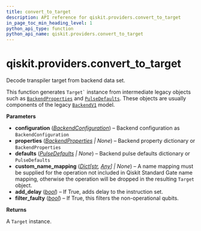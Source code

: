 ```yaml
---
title: convert_to_target
description: API reference for qiskit.providers.convert_to_target
in_page_toc_min_heading_level: 1
python_api_type: function
python_api_name: qiskit.providers.convert_to_target
---
```


<span id="qiskit-providers-convert-to-target" />

# qiskit.providers.convert\_to\_target

<Function id="qiskit.providers.convert_to_target" isDedicatedPage={true} github="https://github.com/Qiskit/qiskit/tree/stable/1.2/qiskit/providers/backend_compat.py#L32-L297" signature="qiskit.providers.convert_to_target(configuration, properties=None, defaults=None, custom_name_mapping=None, add_delay=True, filter_faulty=True)">
  Decode transpiler target from backend data set.

  This function generates `` Target` `` instance from intermediate legacy objects such as [`BackendProperties`](qiskit.providers.models.BackendProperties "qiskit.providers.models.BackendProperties") and [`PulseDefaults`](qiskit.providers.models.PulseDefaults "qiskit.providers.models.PulseDefaults"). These objects are usually components of the legacy [`BackendV1`](qiskit.providers.BackendV1 "qiskit.providers.BackendV1") model.

  **Parameters**

  *   **configuration** ([*BackendConfiguration*](qiskit.providers.models.BackendConfiguration "qiskit.providers.models.backendconfiguration.BackendConfiguration")) – Backend configuration as `BackendConfiguration`
  *   **properties** ([*BackendProperties*](qiskit.providers.models.BackendProperties "qiskit.providers.models.backendproperties.BackendProperties") *| None*) – Backend property dictionary or `BackendProperties`
  *   **defaults** ([*PulseDefaults*](qiskit.providers.models.PulseDefaults "qiskit.providers.models.pulsedefaults.PulseDefaults") *| None*) – Backend pulse defaults dictionary or `PulseDefaults`
  *   **custom\_name\_mapping** ([*Dict*](https://docs.python.org/3/library/typing.html#typing.Dict "(in Python v3.13)")*\[*[*str*](https://docs.python.org/3/library/stdtypes.html#str "(in Python v3.13)")*,* [*Any*](https://docs.python.org/3/library/typing.html#typing.Any "(in Python v3.13)")*] | None*) – A name mapping must be supplied for the operation not included in Qiskit Standard Gate name mapping, otherwise the operation will be dropped in the resulting `Target` object.
  *   **add\_delay** ([*bool*](https://docs.python.org/3/library/functions.html#bool "(in Python v3.13)")) – If True, adds delay to the instruction set.
  *   **filter\_faulty** ([*bool*](https://docs.python.org/3/library/functions.html#bool "(in Python v3.13)")) – If True, this filters the non-operational qubits.

  **Returns**

  A `Target` instance.
</Function>

